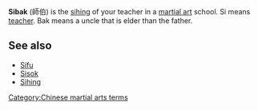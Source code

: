 '''Sibak''' (&#24107;&#20271;) is the [[sihing]] of your teacher in a [[martial art]] school.  Si means [[teacher]].  Bak means a uncle that is elder than the father.

==See also==
*[[Sifu]]
*[[Sisok]]
*[[Sihing]]

{{ma-stub}}
[[Category:Chinese martial arts terms]]